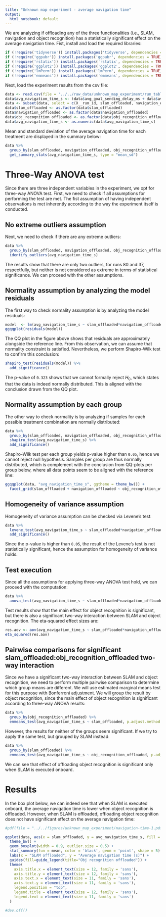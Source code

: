 ```yaml
---
title: "Unknown map experiment - average navigation time"
output:
  html_notebook: default
---
```


We are analyzing if offloading any of the three functionalities (i.e., SLAM, navigation and object recognition) has a statistically significant effect on the average navigation time. Fist, install and load the required libraries:
```r
if (!require('tidyverse')) install.packages('tidyverse', dependencies = TRUE); library('tidyverse')
if (!require('ggpubr')) install.packages('ggpubr', dependencies = TRUE); library('ggpubr')
if (!require('rstatix')) install.packages('rstatix', dependencies = TRUE); library('rstatix')
if (!require('ggplot2')) install.packages('ggplot2', dependencies = TRUE); library('ggplot2')
if (!require('lmPerm')) install.packages('lmPerm', dependencies = TRUE); library('lmPerm')
if (!require('emmeans')) install.packages('emmeans', dependencies = TRUE); library('emmeans')
```

Next, load the experiment results from the csv file:
```r
data <- read.csv(file = '../../raw_data/unknown_map_experiment/run_table.csv')
data$avg_navigation_time_s <- (data$avg_goal_sending_delay_ms + data$avg_goal_processing_s*1000 + data$avg_nav_result_delay_ms)/1000
data <- subset(data, select = c(X__run_id, slam_offloaded, navigation_offloaded, obj_recognition_offloaded, avg_navigation_time_s))
data$slam_offloaded <- as.factor(data$slam_offloaded)
data$navigation_offloaded <- as.factor(data$navigation_offloaded)
data$obj_recognition_offloaded <- as.factor(data$obj_recognition_offloaded)
data$avg_navigation_time_s <- as.numeric(data$avg_navigation_time_s)
```

Mean and standard deviation of the average navigation time for each treatment are displayed in the summary below:
```r
data %>%
  group_by(slam_offloaded, navigation_offloaded, obj_recognition_offloaded) %>%
  get_summary_stats(avg_navigation_time_s, type = "mean_sd")
```

# Three-Way ANOVA test

Since there are three independent variables in the experiment, we opt for three-way ANOVA test. First, we need to check if all assumptions for performing the test are met. The fist assumption of having independent observations is met inherently according to the way the experiment itself is conducted. 

## No extreme outliers assumption

Next, we need to check if there are any extreme outliers:

```r
data %>%
  group_by(slam_offloaded, navigation_offloaded, obj_recognition_offloaded) %>%
  identify_outliers(avg_navigation_time_s)
```
The results show that there are only two outliers, for runs 80 and 37, respectfully, but neither is not considered as extreme in terms of statistical significance. We can proceed with the other assumptions.

## Normality assumption by analyzing the model residuals

The first way to check normality assumption is by analyzing the model residuals:

```r
model  <- lm(avg_navigation_time_s ~ slam_offloaded*navigation_offloaded*obj_recognition_offloaded, data = data)
ggqqplot(residuals(model))
```
The QQ plot in the figure above shows that residuals are approximately alongside the reference line. From this observation, we can assume that normality constraint is satisfied. Nevertheless, we perform Shapiro-Wilk test to confirm this conclusion:
```r
shapiro_test(residuals(model)) %>%
  add_significance()
```
The p-value of `0.323` shows that we cannot formally reject $H_0$, which states that the data is indeed normally distributed. This is aligned with the conclusion drawn from the QQ plot.

## Normality assumption by each group

The other way to check normality is by analyzing if samples for each possible treatment combination are normally distributed:
```r
data %>%
  group_by(slam_offloaded, navigation_offloaded, obj_recognition_offloaded) %>%
  shapiro_test(avg_navigation_time_s) %>%
  add_significance()
```

Shapiro-Wilk test per each group yields p-value higher than `0.05`, hence we cannot reject null hypothesis. Samples per group are thus normally distributed, which is complement with the conclusion from QQ-plots per group below, where all data points seem to be aligned with the reference line:
```r
ggqqplot(data, "avg_navigation_time_s", ggtheme = theme_bw()) +
  facet_grid(slam_offloaded + navigation_offloaded ~ obj_recognition_offloaded, labeller = "label_both")
```

## Homogeneity of variance assumption

Homogeneity of variance assumption can be checked via Levene’s test:

```r
data %>% 
  levene_test(avg_navigation_time_s ~ slam_offloaded*navigation_offloaded*obj_recognition_offloaded) %>%
  add_significance()
```
Since the p-value is higher than `0.05`, the result of the Levene's test is not statistically significant, hence the assumption for homogeneity of variance holds.

## Test execution

Since all the assumptions for applying three-way ANOVA test hold, we can proceed with the computation:
```r
data %>% 
  anova_test(avg_navigation_time_s ~ slam_offloaded*navigation_offloaded*obj_recognition_offloaded)
```
Test results show that the main effect for object recognition is significant, but there is also a significant two-way interaction between SLAM and object recognition. The eta-squared effect sizes are:
```r
res.aov <- aov(avg_navigation_time_s ~ slam_offloaded*navigation_offloaded*obj_recognition_offloaded, data = data)
eta_squared(res.aov)
```

## Pairwise comparisons for significant slam_offloaded:obj_recognition_offloaded two-way interaction 

Since we have a significant two-way interaction between SLAM and object recognition, we need to perform multiple pairwise comparison to determine which group means are different. We will use estimated marginal means test for this purpose with Bonferroni adjustment. We will group the result by object recognition, since the main effect of object recognition is significant according to three-way ANOVA results:
```r
data %>% 
  group_by(obj_recognition_offloaded) %>%
  emmeans_test(avg_navigation_time_s ~ slam_offloaded, p.adjust.method = "bonferroni", detailed = TRUE) 
```
However, the results for neither of the groups seem significant. If we try to apply the same test, but grouped by SLAM instead:
```r
data %>% 
  group_by(slam_offloaded) %>%
  emmeans_test(avg_navigation_time_s ~ obj_recognition_offloaded, p.adjust.method = "bonferroni", detailed = TRUE) 
```
We can see that effect of offloading object recognition is significant only when SLAM is executed onboard. 

# Results

In the box plot below, we can indeed see that when SLAM is executed onboard, the average navigation time is lower when object recognition is offloaded. However, when SLAM is offloaded, offloading object recognition does not have significant effect on the average navigation time:
```r
#pdf(file = "../../figures/unknown_map_experiment/navigation-time-1.pdf")

ggplot(data, aes(x = slam_offloaded, y = avg_navigation_time_s, fill = obj_recognition_offloaded)) +
  theme_bw() + 
  geom_boxplot(width = 0.9, outlier.size = 0.5) + 
  stat_summary(fun = mean, color = 'black', geom = 'point', shape = 5) +
  labs(x = "SLAM offloaded", y = "Average navigation time (s)") +
  guides(fill=guide_legend(title="Obj recognition offloaded")) +
  theme(
    axis.title.x = element_text(size = 12, family = 'sans'),
    axis.title.y = element_text(size = 12, family = 'sans'),
    axis.text.x = element_text(size = 11, family = 'sans'),
    axis.text.y = element_text(size = 11, family = 'sans'),
    legend.position = "top",
    legend.title = element_text(size = 12, family = 'sans'),
    legend.text = element_text(size = 11, family = 'sans')
  )

#dev.off()
```

